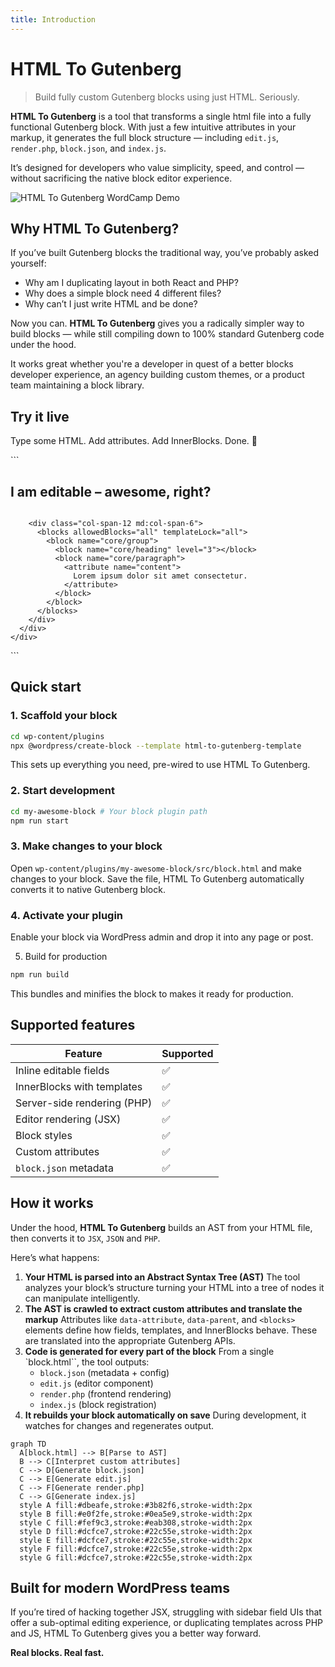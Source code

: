 ```yaml
---
title: Introduction
---
```



# HTML To Gutenberg

> Build fully custom Gutenberg blocks using just HTML. Seriously.

**HTML To Gutenberg** is a tool that transforms a single html file into a fully functional Gutenberg block. With just a few intuitive attributes in your markup, it generates the full block structure — including `edit.js`, `render.php`, `block.json`, and `index.js`.

It’s designed for developers who value simplicity, speed, and control — without sacrificing the native block editor experience.

![HTML To Gutenberg WordCamp Demo](/img/wordcamp-demo.png)

## Why HTML To Gutenberg?

If you’ve built Gutenberg blocks the traditional way, you’ve probably asked yourself:

- Why am I duplicating layout in both React and PHP?
- Why does a simple block need 4 different files?
- Why can’t I just write HTML and be done?

Now you can. **HTML To Gutenberg** gives you a radically simpler way to build blocks — while still compiling down to 100% standard Gutenberg code under the hood.

It works great whether you're a developer in quest of a better blocks developer experience, an agency building custom themes, or a product team maintaining a block library.

## Try it live

Type some HTML. Add attributes. Add InnerBlocks. Done. 🎉

<SideBySideEditor>
  ```
  <section class="py-20 bg-blue-200" data-parent="custom/parent-block" data-editing-mode="contentOnly">
    <div class="container">
      <div class="grid grid-cols-12 gap-4">
        <div class="col-span-12 md:col-span-6">
          <h2 class="text-2xl" data-attribute="section_title">I am editable – awesome, right?</h2>
          <img class="aspect-square object-cover" data-attribute="section_image" />
        </div>

        <div class="col-span-12 md:col-span-6">
          <blocks allowedBlocks="all" templateLock="all">
            <block name="core/group">
              <block name="core/heading" level="3"></block>
              <block name="core/paragraph">
                <attribute name="content">
                  Lorem ipsum dolor sit amet consectetur.
                </attribute>
              </block>
            </block>
          </blocks>
        </div>
      </div>
    </div>

  </section>
  ```
</SideBySideEditor>

## Quick start

### 1. Scaffold your block

```bash
cd wp-content/plugins
npx @wordpress/create-block --template html-to-gutenberg-template
```

This sets up everything you need, pre-wired to use HTML To Gutenberg.

### 2. Start development

```bash
cd my-awesome-block # Your block plugin path
npm run start
```

### 3. Make changes to your block

Open `wp-content/plugins/my-awesome-block/src/block.html` and make changes to your block. Save the file, HTML To Gutenberg automatically converts it to native Gutenberg block.

### 4. Activate your plugin

Enable your block via WordPress admin and drop it into any page or post.

5. Build for production

```bash
npm run build
```

This bundles and minifies the block to makes it ready for production.

## Supported features

| Feature                     | Supported          |
| --------------------------- | ------------------ |
| Inline editable fields      | :white_check_mark: |
| InnerBlocks with templates  | :white_check_mark: |
| Server-side rendering (PHP) | :white_check_mark: |
| Editor rendering (JSX)      | :white_check_mark: |
| Block styles                | :white_check_mark: |
| Custom attributes           | :white_check_mark: |
| `block.json` metadata       | :white_check_mark: |

## How it works

Under the hood, **HTML To Gutenberg** builds an AST from your HTML file, then converts it to `JSX`, `JSON` and `PHP`.

Here’s what happens:

1. **Your HTML is parsed into an Abstract Syntax Tree (AST)**
   The tool analyzes your block’s structure turning your HTML into a tree of nodes it can manipulate intelligently.
2. **The AST is crawled to extract custom attributes and translate the markup**
   Attributes like `data-attribute`, `data-parent`, and `<blocks>` elements define how fields, templates, and InnerBlocks behave. These are translated into the appropriate Gutenberg APIs.
3. **Code is generated for every part of the block**
   From a single `block.html``, the tool outputs:
   - `block.json` (metadata + config)
   - `edit.js` (editor component)
   - `render.php` (frontend rendering)
   - `index.js` (block registration)
4. **It rebuilds your block automatically on save**
   During development, it watches for changes and regenerates output.

```mermaid
graph TD
  A[block.html] --> B[Parse to AST]
  B --> C[Interpret custom attributes]
  C --> D[Generate block.json]
  C --> E[Generate edit.js]
  C --> F[Generate render.php]
  C --> G[Generate index.js]
  style A fill:#dbeafe,stroke:#3b82f6,stroke-width:2px
  style B fill:#e0f2fe,stroke:#0ea5e9,stroke-width:2px
  style C fill:#fef9c3,stroke:#eab308,stroke-width:2px
  style D fill:#dcfce7,stroke:#22c55e,stroke-width:2px
  style E fill:#dcfce7,stroke:#22c55e,stroke-width:2px
  style F fill:#dcfce7,stroke:#22c55e,stroke-width:2px
  style G fill:#dcfce7,stroke:#22c55e,stroke-width:2px
```

## Built for modern WordPress teams

If you’re tired of hacking together JSX, struggling with sidebar field UIs that offer a sub-optimal editing experience, or duplicating templates across PHP and JS, HTML To Gutenberg gives you a better way forward.

**Real blocks. Real fast.**
